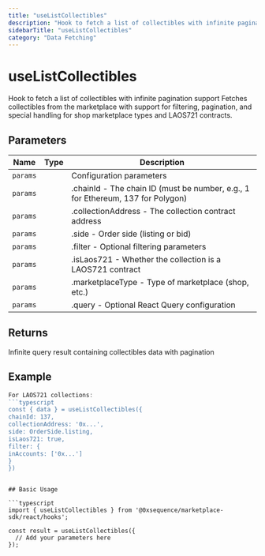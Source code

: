 ```yaml
---
title: "useListCollectibles"
description: "Hook to fetch a list of collectibles with infinite pagination support Fetches collectibles from the marketplace with support for filtering, pagination, and special handling for shop marketplace types and LAOS721 contracts."
sidebarTitle: "useListCollectibles"
category: "Data Fetching"
---
```


# useListCollectibles

Hook to fetch a list of collectibles with infinite pagination support Fetches collectibles from the marketplace with support for filtering, pagination, and special handling for shop marketplace types and LAOS721 contracts.

## Parameters

| Name | Type | Description |
|------|------|-------------|
| `params` |  | Configuration parameters |
| `params` |  | .chainId - The chain ID (must be number, e.g., 1 for Ethereum, 137 for Polygon) |
| `params` |  | .collectionAddress - The collection contract address |
| `params` |  | .side - Order side (listing or bid) |
| `params` |  | .filter - Optional filtering parameters |
| `params` |  | .isLaos721 - Whether the collection is a LAOS721 contract |
| `params` |  | .marketplaceType - Type of marketplace (shop, etc.) |
| `params` |  | .query - Optional React Query configuration |

## Returns

Infinite query result containing collectibles data with pagination

## Example

```typescript
For LAOS721 collections:
```typescript
const { data } = useListCollectibles({
chainId: 137,
collectionAddress: '0x...',
side: OrderSide.listing,
isLaos721: true,
filter: {
inAccounts: ['0x...']
}
})
```
```

## Basic Usage

```typescript
import { useListCollectibles } from '@0xsequence/marketplace-sdk/react/hooks';

const result = useListCollectibles({
  // Add your parameters here
});
```

